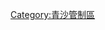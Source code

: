 {{香港道路管制區 |
| 模板名稱 = 青沙管制區
| 名稱 = 青沙管制區
| 隸屬幹線1 = 8
| 標誌大小1 = 24px
| 道路列表 =[[青衣西北交匯處]] - [[長青公路]] - [[青沙公路]]（包括西青衣高架道路、[[南灣隧道]]、東青衣高架道路、[[昂船洲大橋]]、昂船洲高架道路、[[荔枝角高架道路]]、[[尖山隧道]]、[[青沙公路轉車站]]、[[沙田嶺隧道]]及[[大圍隧道]]）
}}
[[Category:青沙管制區]]
